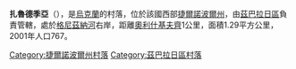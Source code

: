 {{coord|49|47|28|N|25|44|2|E|scale:30000|display=title}}

'''扎魯德季亞'''（{{lang-uk|Заруддя}}），是[[烏克蘭|烏克蘭]]的村落，位於該國西部[[捷爾諾波爾州|捷爾諾波爾州]]，由[[茲巴拉日區|茲巴拉日區]]負責管轄，處於[[格尼茲納河|格尼茲納河]]右岸，距離[[奧利什基夫齊|奧利什基夫齊]]1公里，面積1.29平方公里，2001年人口767。

{{DEFAULTSORT:Заруддя}}
[[Category:捷爾諾波爾州村落|Category:捷爾諾波爾州村落]]
[[Category:茲巴拉日區村落|Category:茲巴拉日區村落]]


{{Ternopil-geo-stub}}